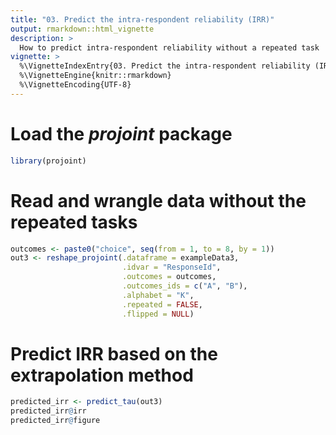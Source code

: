 ```yaml
---
title: "03. Predict the intra-respondent reliability (IRR)"
output: rmarkdown::html_vignette
description: >
  How to predict intra-respondent reliability without a repeated task
vignette: >
  %\VignetteIndexEntry{03. Predict the intra-respondent reliability (IRR)}
  %\VignetteEngine{knitr::rmarkdown}
  %\VignetteEncoding{UTF-8}
---
```


# Load the *projoint* package

```r
library(projoint)
```

# Read and wrangle data without the repeated tasks

```r
outcomes <- paste0("choice", seq(from = 1, to = 8, by = 1))
out3 <- reshape_projoint(.dataframe = exampleData3, 
                         .idvar = "ResponseId", 
                         .outcomes = outcomes,
                         .outcomes_ids = c("A", "B"),
                         .alphabet = "K", 
                         .repeated = FALSE,
                         .flipped = NULL)
```

# Predict IRR based on the extrapolation method

```r
predicted_irr <- predict_tau(out3)
predicted_irr@irr
predicted_irr@figure
```
